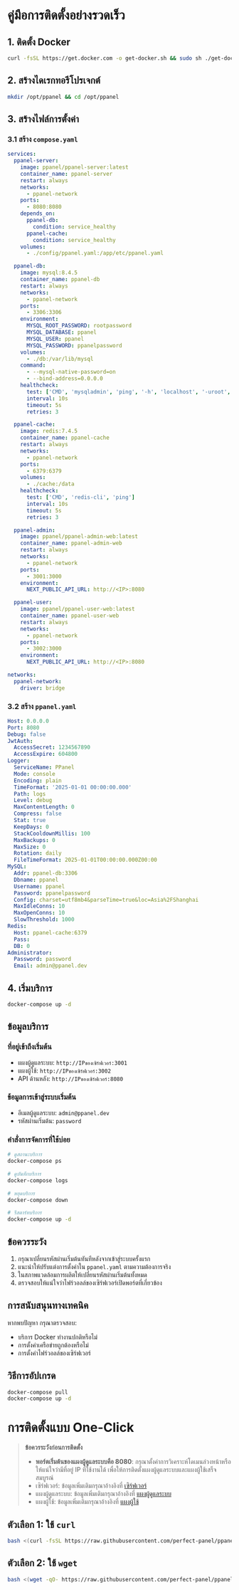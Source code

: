 # คู่มือการติดตั้งอย่างรวดเร็ว

## 1. ติดตั้ง Docker

```bash
curl -fsSL https://get.docker.com -o get-docker.sh && sudo sh ./get-docker.sh
```

## 2. สร้างไดเรกทอรีโปรเจกต์

```bash
mkdir /opt/ppanel && cd /opt/ppanel
```

## 3. สร้างไฟล์การตั้งค่า

### 3.1 สร้าง `compose.yaml`

```yaml
services:
  ppanel-server:
    image: ppanel/ppanel-server:latest
    container_name: ppanel-server
    restart: always
    networks:
      - ppanel-network
    ports:
      - 8080:8080
    depends_on:
      ppanel-db:
        condition: service_healthy
      ppanel-cache:
        condition: service_healthy
    volumes:
      - ./config/ppanel.yaml:/app/etc/ppanel.yaml

  ppanel-db:
    image: mysql:8.4.5
    container_name: ppanel-db
    restart: always
    networks:
      - ppanel-network
    ports:
      - 3306:3306
    environment:
      MYSQL_ROOT_PASSWORD: rootpassword
      MYSQL_DATABASE: ppanel
      MYSQL_USER: ppanel
      MYSQL_PASSWORD: ppanelpassword
    volumes:
      - ./db:/var/lib/mysql
    command:
      - --mysql-native-password=on
      - --bind-address=0.0.0.0
    healthcheck:
      test: ['CMD', 'mysqladmin', 'ping', '-h', 'localhost', '-uroot', '-prootpassword']
      interval: 10s
      timeout: 5s
      retries: 3

  ppanel-cache:
    image: redis:7.4.5
    container_name: ppanel-cache
    restart: always
    networks:
      - ppanel-network
    ports:
      - 6379:6379
    volumes:
      - ./cache:/data
    healthcheck:
      test: ['CMD', 'redis-cli', 'ping']
      interval: 10s
      timeout: 5s
      retries: 3

  ppanel-admin:
    image: ppanel/ppanel-admin-web:latest
    container_name: ppanel-admin-web
    restart: always
    networks:
      - ppanel-network
    ports:
      - 3001:3000
    environment:
      NEXT_PUBLIC_API_URL: http://<IP>:8080

  ppanel-user:
    image: ppanel/ppanel-user-web:latest
    container_name: ppanel-user-web
    restart: always
    networks:
      - ppanel-network
    ports:
      - 3002:3000
    environment:
      NEXT_PUBLIC_API_URL: http://<IP>:8080

networks:
  ppanel-network:
    driver: bridge
```

### 3.2 สร้าง `ppanel.yaml`

```yaml
Host: 0.0.0.0
Port: 8080
Debug: false
JwtAuth:
  AccessSecret: 1234567890
  AccessExpire: 604800
Logger:
  ServiceName: PPanel
  Mode: console
  Encoding: plain
  TimeFormat: '2025-01-01 00:00:00.000'
  Path: logs
  Level: debug
  MaxContentLength: 0
  Compress: false
  Stat: true
  KeepDays: 0
  StackCooldownMillis: 100
  MaxBackups: 0
  MaxSize: 0
  Rotation: daily
  FileTimeFormat: 2025-01-01T00:00:00.000Z00:00
MySQL:
  Addr: ppanel-db:3306
  Dbname: ppanel
  Username: ppanel
  Password: ppanelpassword
  Config: charset=utf8mb4&parseTime=true&loc=Asia%2FShanghai
  MaxIdleConns: 10
  MaxOpenConns: 10
  SlowThreshold: 1000
Redis:
  Host: ppanel-cache:6379
  Pass:
  DB: 0
Administrator:
  Password: password
  Email: admin@ppanel.dev
```

## 4. เริ่มบริการ

```bash
docker-compose up -d
```

## ข้อมูลบริการ

### ที่อยู่เข้าถึงเริ่มต้น

- แผงผู้ดูแลระบบ: `http://IPของเซิร์ฟเวอร์:3001`
- แผงผู้ใช้: `http://IPของเซิร์ฟเวอร์:3002`
- API ด้านหลัง: `http://IPของเซิร์ฟเวอร์:8080`

### ข้อมูลการเข้าสู่ระบบเริ่มต้น

- อีเมลผู้ดูแลระบบ: `admin@ppanel.dev`
- รหัสผ่านเริ่มต้น: `password`

### คำสั่งการจัดการที่ใช้บ่อย

```bash
# ดูสถานะบริการ
docker-compose ps

# ดูบันทึกบริการ
docker-compose logs

# หยุดบริการ
docker-compose down

# รีสตาร์ทบริการ
docker-compose up -d
```

## ข้อควรระวัง

1. กรุณาเปลี่ยนรหัสผ่านเริ่มต้นทันทีหลังจากเข้าสู่ระบบครั้งแรก
2. แนะนำให้ปรับแต่งการตั้งค่าใน `ppanel.yaml` ตามความต้องการจริง
3. ในสภาพแวดล้อมการผลิตให้เปลี่ยนรหัสผ่านเริ่มต้นทั้งหมด
4. ตรวจสอบให้แน่ใจว่าไฟร์วอลล์ของเซิร์ฟเวอร์เปิดพอร์ตที่เกี่ยวข้อง

## การสนับสนุนทางเทคนิค

หากพบปัญหา กรุณาตรวจสอบ:

- บริการ Docker ทำงานปกติหรือไม่
- การตั้งค่าเครือข่ายถูกต้องหรือไม่
- การตั้งค่าไฟร์วอลล์ของเซิร์ฟเวอร์

## วิธีการอัปเกรด

```bash
docker-compose pull
docker-compose up -d
```

# การติดตั้งแบบ One-Click

> **ข้อควรระวังก่อนการติดตั้ง**
>
> - **พอร์ตเริ่มต้นของแผงผู้ดูแลระบบคือ 8080**: กรุณาตั้งค่าการวิเคราะห์โดเมนล่วงหน้าหรือให้แน่ใจว่ามีที่อยู่ IP ที่ใช้งานได้ เพื่อให้การติดตั้งแผงผู้ดูแลระบบและแผงผู้ใช้เสร็จสมบูรณ์
> - เซิร์ฟเวอร์: ข้อมูลเพิ่มเติมกรุณาอ้างอิงที่ [เซิร์ฟเวอร์](/zh-CN/docs/server/config)
> - แผงผู้ดูแลระบบ: ข้อมูลเพิ่มเติมกรุณาอ้างอิงที่ [แผงผู้ดูแลระบบ](/zh-CN/docs/admin/config)
> - แผงผู้ใช้: ข้อมูลเพิ่มเติมกรุณาอ้างอิงที่ [แผงผู้ใช้](/zh-CN/docs/user/config)

## ตัวเลือก 1: ใช้ `curl`

```bash
bash <(curl -fsSL https://raw.githubusercontent.com/perfect-panel/ppanel-script/refs/heads/main/install.sh)
```

## ตัวเลือก 2: ใช้ `wget`

```bash
bash <(wget -qO- https://raw.githubusercontent.com/perfect-panel/ppanel-script/refs/heads/main/install.sh)
```


<Giscus />
